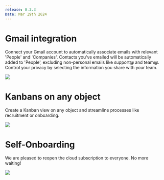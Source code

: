 ```yaml
---
release: 0.3.3
Date: Mar 19th 2024
---
```


# Gmail integration

Connect your Gmail account to automatically associate emails with relevant 'People' and 'Companies'. Contacts you've emailed will be automatically added to 'People', excluding non-personal emails like ﻿support@ and ﻿team@. Control your privacy by selecting the information you share with your team.

![](/images/releases/0.3.3_emails.png)


# Kanbans on any object

Create a Kanban view on any object and streamline processes like recruitment or onboarding.

![](/images/releases/0.3.3_kanban.png)

# Self-Onboarding

We are pleased to reopen the cloud subscription to everyone. No more waiting!

![](/images/releases/0.3.3_sign_up.png)